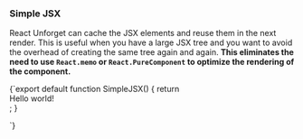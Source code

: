 
### Simple JSX

React Unforget can cache the JSX elements and reuse them in the next render. This is useful when you have a large JSX tree and you want to avoid the overhead of creating the same tree again and again. **This eliminates the need to use `React.memo` or `React.PureComponent` to optimize the rendering of the component.**

<DynamicLiveCodeSandPack previewClassName="h-40">
{`export default function SimpleJSX() {
  return <div>Hello world!</div>;
}

`}

</DynamicLiveCodeSandPack>
